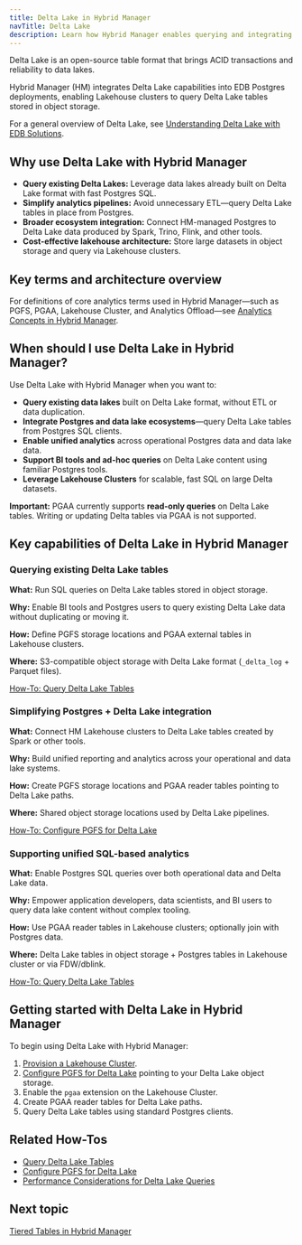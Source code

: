```yaml
---
title: Delta Lake in Hybrid Manager
navTitle: Delta Lake
description: Learn how Hybrid Manager enables querying and integrating Delta Lake data with EDB Postgres Lakehouse clusters.
---
```


Delta Lake is an open-source table format that brings ACID transactions and reliability to data lakes.

Hybrid Manager (HM) integrates Delta Lake capabilities into EDB Postgres deployments, enabling Lakehouse clusters to query Delta Lake tables stored in object storage.

For a general overview of Delta Lake, see [Understanding Delta Lake with EDB Solutions](../../analytics/delta_lake.mdx).

## Why use Delta Lake with Hybrid Manager

- **Query existing Delta Lakes:** Leverage data lakes already built on Delta Lake format with fast Postgres SQL.
- **Simplify analytics pipelines:** Avoid unnecessary ETL—query Delta Lake tables in place from Postgres.
- **Broader ecosystem integration:** Connect HM-managed Postgres to Delta Lake data produced by Spark, Trino, Flink, and other tools.
- **Cost-effective lakehouse architecture:** Store large datasets in object storage and query via Lakehouse clusters.

## Key terms and architecture overview

For definitions of core analytics terms used in Hybrid Manager—such as PGFS, PGAA, Lakehouse Cluster, and Analytics Offload—see [Analytics Concepts in Hybrid Manager](./learn/analytics_concepts.mdx).

## When should I use Delta Lake in Hybrid Manager?

Use Delta Lake with Hybrid Manager when you want to:

- **Query existing data lakes** built on Delta Lake format, without ETL or data duplication.
- **Integrate Postgres and data lake ecosystems**—query Delta Lake tables from Postgres SQL clients.
- **Enable unified analytics** across operational Postgres data and data lake data.
- **Support BI tools and ad-hoc queries** on Delta Lake content using familiar Postgres tools.
- **Leverage Lakehouse Clusters** for scalable, fast SQL on large Delta datasets.

**Important:** PGAA currently supports **read-only queries** on Delta Lake tables. Writing or updating Delta tables via PGAA is not supported.

## Key capabilities of Delta Lake in Hybrid Manager

### Querying existing Delta Lake tables

**What:** Run SQL queries on Delta Lake tables stored in object storage.

**Why:** Enable BI tools and Postgres users to query existing Delta Lake data without duplicating or moving it.

**How:** Define PGFS storage locations and PGAA external tables in Lakehouse clusters.

**Where:** S3-compatible object storage with Delta Lake format (`_delta_log` + Parquet files).

[How-To: Query Delta Lake Tables](./learn/how-to/query-delta-lake-tables)

### Simplifying Postgres + Delta Lake integration

**What:** Connect HM Lakehouse clusters to Delta Lake tables created by Spark or other tools.

**Why:** Build unified reporting and analytics across your operational and data lake systems.

**How:** Create PGFS storage locations and PGAA reader tables pointing to Delta Lake paths.

**Where:** Shared object storage locations used by Delta Lake pipelines.

[How-To: Configure PGFS for Delta Lake](./learn/how-to/configure-delta-pgfs)

### Supporting unified SQL-based analytics

**What:** Enable Postgres SQL queries over both operational data and Delta Lake data.

**Why:** Empower application developers, data scientists, and BI users to query data lake content without complex tooling.

**How:** Use PGAA reader tables in Lakehouse clusters; optionally join with Postgres data.

**Where:** Delta Lake tables in object storage + Postgres tables in Lakehouse cluster or via FDW/dblink.

[How-To: Query Delta Lake Tables](./learn/how-to/query-delta-lake-tables)

## Getting started with Delta Lake in Hybrid Manager

To begin using Delta Lake with Hybrid Manager:

1. [Provision a Lakehouse Cluster](./learn/how-to/create-lakehouse-cluster).
2. [Configure PGFS for Delta Lake](./learn/how-to/configure-delta-pgfs) pointing to your Delta Lake object storage.
3. Enable the `pgaa` extension on the Lakehouse Cluster.
4. Create PGAA reader tables for Delta Lake paths.
5. Query Delta Lake tables using standard Postgres clients.

## Related How-Tos

- [Query Delta Lake Tables](./learn/how-to/query-delta-lake-tables)
- [Configure PGFS for Delta Lake](./learn/how-to/configure-delta-pgfs)
- [Performance Considerations for Delta Lake Queries](./learn/how-to/performance-delta-lake-queries)

## Next topic

[Tiered Tables in Hybrid Manager](./tiered_tables)
